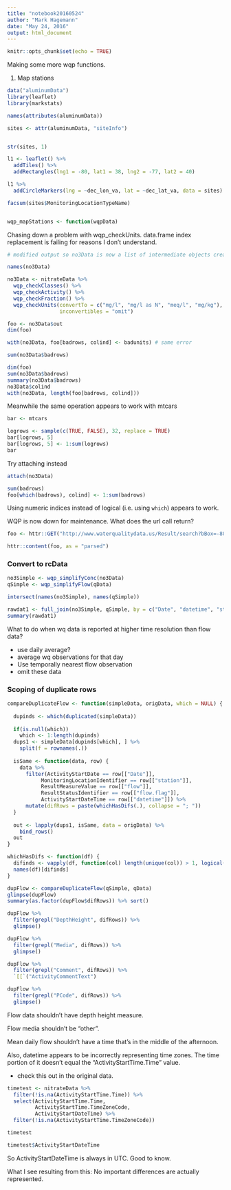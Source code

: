 ---
title: "notebook20160524"
author: "Mark Hagemann"
date: "May 24, 2016"
output: html_document
---

```{r setup, include=FALSE}
knitr::opts_chunk$set(echo = TRUE)
```

Making some more wqp functions.

1. Map stations

```{r}
data("aluminumData")
library(leaflet)
library(markstats)

names(attributes(aluminumData))

sites <- attr(aluminumData, "siteInfo")


str(sites, 1)

l1 <- leaflet() %>% 
  addTiles() %>% 
  addRectangles(lng1 = -80, lat1 = 38, lng2 = -77, lat2 = 40)

l1 %>% 
  addCircleMarkers(lng = ~dec_lon_va, lat = ~dec_lat_va, data = sites)

facsum(sites$MonitoringLocationTypeName)


wqp_mapStations <- function(wqpData)
```

Chasing down a problem with wqp_checkUnits. data.frame index replacement is failing for reasons I don't understand.

```{r}
# modified output so no3Data is now a list of intermediate objects created within wqp_checkUnits function.

names(no3Data)

no3Data <- nitrateData %>% 
  wqp_checkClasses() %>% 
  wqp_checkActivity() %>% 
  wqp_checkFraction() %>% 
  wqp_checkUnits(convertTo = c("mg/l", "mg/l as N", "meq/l", "mg/kg"),
                 inconvertibles = "omit")

foo <- no3Data$out
dim(foo)

with(no3Data, foo[badrows, colind] <- badunits) # same error

sum(no3Data$badrows)

dim(foo)
sum(no3Data$badrows)
summary(no3Data$badrows)
no3Data$colind
with(no3Data, length(foo[badrows, colind]))
```

Meanwhile the same operation appears to work with mtcars

```{r}
bar <- mtcars

logrows <- sample(c(TRUE, FALSE), 32, replace = TRUE)
bar[logrows, 5]
bar[logrows, 5] <- 1:sum(logrows)
bar
```

Try attaching instead

```{r}
attach(no3Data)

sum(badrows)
foo[which(badrows), colind] <- 1:sum(badrows)

```

Using numeric indices instead of logical (i.e. using `which`) appears to work.

WQP is now down for maintenance. What does the url call return?

```{r}
foo <- httr::GET("http://www.waterqualitydata.us/Result/search?bBox=-80%2C38%2C-77%2C40&siteType=Stream&characteristicName=Aluminum&sampleMedia=Water&sorted=no&mimeType=tsv")

httr::content(foo, as = "parsed")
```


### Convert to rcData

```{r}
no3Simple <- wqp_simplifyConc(no3Data)
qSimple <- wqp_simplifyFlow(qData)

intersect(names(no3Simple), names(qSimple))

rawdat1 <- full_join(no3Simple, qSimple, by = c("Date", "datetime", "station"))
summary(rawdat1)

```

What to do when wq data is reported at higher time resolution than flow data? 

- use daily average?
- average wq observations for that day
- Use temporally nearest flow observation
- omit these data



### Scoping of duplicate rows

```{r}
compareDuplicateFlow <- function(simpleData, origData, which = NULL) {
  
  dupinds <- which(duplicated(simpleData))
  
  if(is.null(which))
    which <- 1:length(dupinds)
  dups1 <- simpleData[dupinds[which], ] %>% 
    split(f = rownames(.))
  
  isSame <- function(data, row) {
    data %>% 
      filter(ActivityStartDate == row[["Date"]],
           MonitoringLocationIdentifier == row[["station"]],
           ResultMeasureValue == row[["flow"]],
           ResultStatusIdentifier == row[["flow.flag"]],
           ActivityStartDateTime == row[["datetime"]]) %>% 
      mutate(difRows = paste(whichHasDifs(.), collapse = "; "))
  }
  
  out <- lapply(dups1, isSame, data = origData) %>% 
    bind_rows()
  out
}

whichHasDifs <- function(df) {
  difinds <- vapply(df, function(col) length(unique(col)) > 1, logical(1))
  names(df)[difinds]
}

dupFlow <- compareDuplicateFlow(qSimple, qData)
glimpse(dupFlow)
summary(as.factor(dupFlow$difRows)) %>% sort()

dupFlow %>% 
  filter(grepl("DepthHeight", difRows)) %>% 
  glimpse()

dupFlow %>% 
  filter(grepl("Media", difRows)) %>% 
  glimpse()

dupFlow %>% 
  filter(grepl("Comment", difRows)) %>% 
  `[[`("ActivityCommentText")

dupFlow %>% 
  filter(grepl("PCode", difRows)) %>% 
  glimpse()

```

Flow data shouldn't have depth height measure.

Flow media shouldn't be "other". 

Mean daily flow shouldn't have a time that's in the middle of the afternoon. 

Also, datetime appears to be incorrectly representing time zones. The time portion of it doesn't equal the "ActivityStartTime.Time" value.

- check this out in the original data. 

```{r}
timetest <- nitrateData %>% 
  filter(!is.na(ActivityStartTime.Time)) %>% 
  select(ActivityStartTime.Time,
         ActivityStartTime.TimeZoneCode,
         ActivityStartDateTime) %>% 
  filter(!is.na(ActivityStartTime.TimeZoneCode))

timetest

timetest$ActivityStartDateTime
```

So ActivityStartDateTime is always in UTC. Good to know. 

What I see resulting from this: No important differences are actually represented. 
